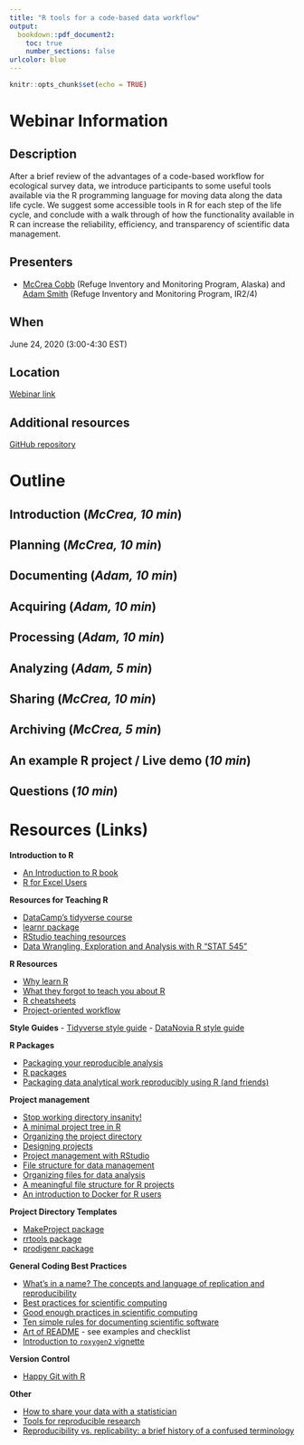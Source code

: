 ```yaml
---
title: "R tools for a code-based data workflow"
output: 
  bookdown::pdf_document2:
    toc: true
    number_sections: false
urlcolor: blue
---
```


```r
knitr::opts_chunk$set(echo = TRUE)
```

# Webinar Information

## Description  
After a brief review of the advantages of a code-based workflow for ecological survey data, we introduce participants to some useful tools available via the R programming language for moving data along the data life cycle. We suggest some accessible tools in R for each step of the life cycle, and conclude with a walk through of how the functionality available in R can increase the reliability, efficiency, and transparency of scientific data management.

## Presenters    
- [McCrea Cobb](mailto:mccrea_cobb@fws.gov) (Refuge Inventory and Monitoring Program, Alaska) and [Adam Smith](mailto:adam_d_smith@fws.gov) (Refuge Inventory and Monitoring Program, IR2/4)

## When
June 24, 2020 (3:00-4:30 EST)

## Location  
[Webinar link]()

## Additional resources
[GitHub repository](https://github.com/USFWS/data-mgt-with-r)


# Outline

## Introduction (*McCrea, 10 min*)
        
## Planning (*McCrea, 10 min*)
     
## Documenting (*Adam, 10 min*)

## Acquiring (*Adam, 10 min*)

## Processing (*Adam, 10 min*)

## Analyzing (*Adam, 5 min*)
   
## Sharing (*McCrea, 10 min*)
       
## Archiving (*McCrea, 5 min*)

## An example R project / Live demo (*10 min*)

## Questions (*10 min*)


# Resources (Links)

**Introduction to R**

- [An Introduction to R book](https://intro2r.com/)
- [R for Excel Users](https://rstudio-conf-2020.github.io/r-for-excel/)

**Resources for Teaching R**  

- [DataCamp's tidyverse course](https://learn.datacamp.com/courses/working-with-data-in-the-tidyverse)
- [learnr package](https://rstudio.github.io/learnr/)
- [RStudio teaching resources](https://education.rstudio.com/teach/materials/)
- [Data Wrangling, Exploration and Analysis with R "STAT 545"](https://stat545.com/)


**R Resources**

- [Why learn R](https://datacarpentry.org/R-ecology-lesson/00-before-we-start.html#r_code_is_great_for_reproducibility)
- [What they forgot to teach you about R](https://rstats.wtf/)
- [R cheatsheets](https://rstudio.com/resources/cheatsheets/)
- [Project-oriented workflow](https://www.tidyverse.org/blog/2017/12/workflow-vs-script/)


**Style Guides**
- [Tidyverse style guide](https://style.tidyverse.org/)
- [DataNovia R style guide](https://www.datanovia.com/en/blog/r-coding-style-best-practices/)


**R Packages**

- [Packaging your reproducible analysis](https://thomasleeper.com/2016/11/analysis-as-package/)
- [R packages](http://r-pkgs.had.co.nz/)
- [Packaging data analytical work reproducibly using R (and friends)](https://peerj.com/preprints/3192.pdf)


**Project management**

- [Stop working directory insanity!](https://gist.github.com/jennybc/362f52446fe1ebc4c49f)
- [A minimal project tree in R](https://talesofr.wordpress.com/2017/12/12/a-minimal-project-tree-in-r/)
- [Organizing the project directory](https://nicercode.github.io/blog/2013-05-17-organising-my-project/)
- [Designing projects](https://nicercode.github.io/blog/2013-04-05-projects/)
- [Project management with RStudio](https://swcarpentry.github.io/r-novice-gapminder/02-project-intro/)
- [File structure for data management](https://r-dir.com/blog/2013/11/folder-structure-for-data-analysis.html)
- [Organizing files for data analysis](https://github.com/AndersenLab/IBiS-Bootcamp/wiki/Organizing-files-for-data-analysis)
- [A meaningful file structure for R projects](https://www.r-bloggers.com/a-meaningful-file-structure-for-r-projects/)
- [An introduction to Docker for R users](https://colinfay.me/docker-r-reproducibility/)


**Project Directory Templates**

- [MakeProject package](https://cran.r-project.org/web/packages/makeProject/index.html)
- [rrtools package](https://github.com/benmarwick/rrtools)
- [prodigenr package](https://cran.r-project.org/web/packages/prodigenr/readme/README.html)


**General Coding Best Practices**

- [What's in a name? The concepts and language of replication and reproducibility](https://thomasleeper.com/2015/05/open-science-language/)
- [Best practices for scientific computing](https://journals.plos.org/plosbiology/article?id=10.1371/journal.pbio.1001745)
- [Good enough practices in scientific computing](https://journals.plos.org/ploscompbiol/article?id=10.1371/journal.pcbi.1005510)
- [Ten simple rules for documenting scientific software](https://journals.plos.org/ploscompbiol/article?id=10.1371/journal.pcbi.1006561)
- [Art of README](https://github.com/noffle/art-of-readme#bonus-exemplars) - see examples and checklist
- [Introduction to `roxygen2` vignette](https://cran.r-project.org/web/packages/roxygen2/vignettes/roxygen2.html)

**Version Control**  

- [Happy Git with R](https://happygitwithr.com/)


**Other**

- [How to share your data with a statistician](https://github.com/jtleek/datasharing)
- [Tools for reproducible research](http://kbroman.org/Tools4RR/assets/lectures/06_org_eda_withnotes.pdf)
- [Reproducibility vs. replicability: a brief history of a confused terminology](https://www.ncbi.nlm.nih.gov/pmc/articles/PMC5778115/)